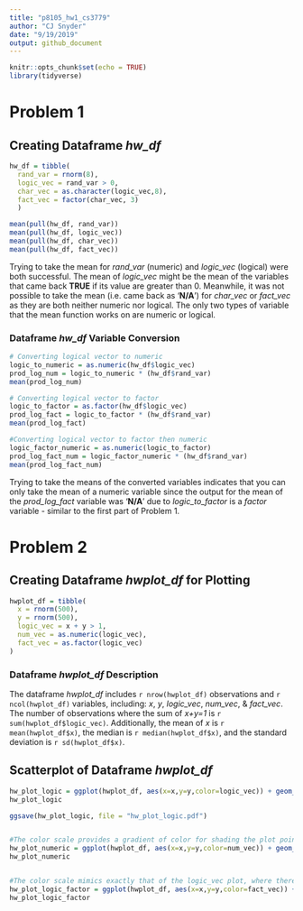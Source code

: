 ```yaml
---
title: "p8105_hw1_cs3779"
author: "CJ Snyder"
date: "9/19/2019"
output: github_document
---
```


```r
knitr::opts_chunk$set(echo = TRUE)
library(tidyverse)
```

# Problem 1
## Creating Dataframe _hw_df_
```r
hw_df = tibble(
  rand_var = rnorm(8),
  logic_vec = rand_var > 0,
  char_vec = as.character(logic_vec,8),
  fact_vec = factor(char_vec, 3)
  )

mean(pull(hw_df, rand_var))
mean(pull(hw_df, logic_vec))
mean(pull(hw_df, char_vec))
mean(pull(hw_df, fact_vec))
```

Trying to take the mean for _rand_var_ (numeric) and _logic_vec_ (logical) were both successful. The mean of _logic_vec_ might be the mean of the variables that came back **TRUE** if its value are greater than 0. 
Meanwhile, it was not possible to take the mean (i.e. came back as '**N/A**') for _char_vec_ or _fact_vec_ as they are both neither numeric nor logical. The only two types of variable that the mean function works on are numeric or logical.

### Dataframe _hw_df_ Variable Conversion 
```r
# Converting logical vector to numeric
logic_to_numeric = as.numeric(hw_df$logic_vec)
prod_log_num = logic_to_numeric * (hw_df$rand_var)
mean(prod_log_num)

# Converting logical vector to factor
logic_to_factor = as.factor(hw_df$logic_vec)
prod_log_fact = logic_to_factor * (hw_df$rand_var)
mean(prod_log_fact)

#Converting logical vector to factor then numeric
logic_factor_numeric = as.numeric(logic_to_factor)
prod_log_fact_num = logic_factor_numeric * (hw_df$rand_var)
mean(prod_log_fact_num)
```

Trying to take the means of the converted variables indicates that you can only take the mean of a numeric variable since the output for the mean of the _prod_log_fact_ variable was '**N/A**' due to _logic_to_factor_ is a _factor_ variable - similar to the first part of Problem 1. 

# Problem 2

## Creating Dataframe _hwplot_df_ for Plotting
```r
hwplot_df = tibble(
  x = rnorm(500),
  y = rnorm(500),
  logic_vec = x + y > 1,
  num_vec = as.numeric(logic_vec),
  fact_vec = as.factor(logic_vec)
)
```

### Dataframe _hwplot_df_ Description
The dataframe _hwplot_df_ includes `r nrow(hwplot_df)` observations and `r ncol(hwplot_df)` variables, including: _x_, _y_, _logic_vec_, _num_vec_, & _fact_vec_. The number of observations where the sum of _x+y=1_ is `r sum(hwplot_df$logic_vec)`. Additionally, the mean of _x_ is `r mean(hwplot_df$x)`, the median is `r median(hwplot_df$x)`, and the standard deviation is `r sd(hwplot_df$x)`.

## Scatterplot of Dataframe _hwplot_df_
```r
hw_plot_logic = ggplot(hwplot_df, aes(x=x,y=y,color=logic_vec)) + geom_point()
hw_plot_logic

ggsave(hw_plot_logic, file = "hw_plot_logic.pdf")


#The color scale provides a gradient of color for shading the plot points. However, since this numeric variable is transforming a logical variable, the only two possible values are 0 or 1. This causes the points to be colored in a similar fashion as the logical plot - two distinct groupings of points (those whos sums are <1 and those whos sums are >1).
hw_plot_numeric = ggplot(hwplot_df, aes(x=x,y=y,color=num_vec)) + geom_point()
hw_plot_numeric


#The color scale mimics exactly that of the logic_vec plot, where there are two distinct groupings of points (those whos sums are <1 and those whos sums are >1).
hw_plot_logic_factor = ggplot(hwplot_df, aes(x=x,y=y,color=fact_vec)) + geom_point()
hw_plot_logic_factor
```
